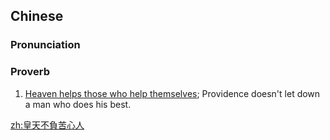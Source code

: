 {{also|皇天不负苦心人}}
==Chinese==
{{zh-forms|s=皇天不负苦心人|type=21121}}

===Pronunciation===
{{zh-pron
|m=huángtiān bù fù kǔxīn rén
|c=wong4 tin1 bat1 fu6 fu2 sam1 jan4
|h=pfs=fòng-thiên put fu khú-sîm ngìn
|cat=prov
}}

===Proverb===
{{zh-proverb}}

# [[heaven helps those who help themselves|Heaven helps those who help themselves]]; Providence doesn't let down a man who does his best.

[[zh:皇天不負苦心人]]